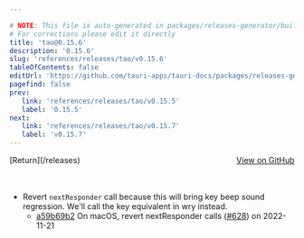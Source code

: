 ```yaml
---

# NOTE: This file is auto-generated in packages/releases-generator/build.ts
# For corrections please edit it directly
title: 'tao@0.15.6'
description: '0.15.6'
slug: 'references/releases/tao/v0.15.6'
tableOfContents: false
editUrl: 'https://github.com/tauri-apps/tauri-docs/packages/releases-generator/build.ts'
pagefind: false
prev:
   link: 'references/releases/tao/v0.15.5'
   label: '0.15.5'
next:
   link: 'references/releases/tao/v0.15.7'
   label: 'v0.15.7'
---
```


			

<ReleaseSidebar slug="references/releases/tao"  packageName="tao" />

<div style="margin-bottom:3rem; display: flex; justify-content: space-between; align-items: center"><span>[Return](/releases)</span><span><a href="https://github.com/tauri-apps/tao/releases/tag/tao-v0.15.6">View on GitHub</a></span></div>

- Revert `nextResponder` call because this will bring key beep sound regression. We&#39;ll call the key equivalent in wry instead.
  - [a59b69b2](https://github.com/tauri-apps/tao/commit/a59b69b2733b273d86dc200ba90065be3db871a6) On macOS, revert nextResponder calls ([#628](https://github.com/tauri-apps/tao/pull/628)) on 2022-11-21

